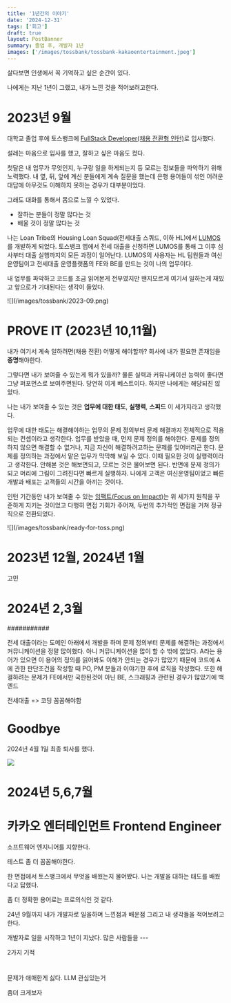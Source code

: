 ```yaml
---
title: '1년간의 이야기'
date: '2024-12-31'
tags: ['회고']
draft: true
layout: PostBanner
summary: 졸업 후, 개발자 1년
images: ['/images/tossbank/tossbank-kakaoentertainment.jpeg']
---
```


살다보면 인생에서 꼭 기억하고 싶은 순간이 있다.

나에게는 지난 1년이 그랬고, 내가 느낀 것을 적어보려고한다.

# 2023년 9월

대학교 졸업 후에 토스뱅크에 [FullStack Developer(채용 전환형 인턴)](https://toss.im/career/job-detail?job_id=5778130003&company=%ED%86%A0%EC%8A%A4%EB%B1%85%ED%81%AC&detailedPosition=Admin)로 입사했다.

설레는 마음으로 입사를 했고, 잘하고 싶은 마음도 컸다.

첫달은 내 업무가 무엇인지, 누구랑 일을 하게되는지 등 모르는 정보들을 파악하기 위해 노력했다. 내 옆, 뒤, 앞에 계신 분들에게 계속 질문을 했는데 은행 용어들이 섞인 어려운 대답에 아무것도 이해하지 못하는 경우가 대부분이었다.

그래도 대화를 통해서 몸으로 느낄 수 있었다.

- 잘하는 분들이 정말 많다는 것
- 배울 것이 정말 많다는 것

나는 Loan Tribe의 Housing Loan Squad(전세대출 스쿼드, 이하 HL)에서 [LUMOS](https://toss.tech/article/severdeveloper_dynamic_scraping)를 개발하게 되었다.
토스뱅크 앱에서 전세 대출을 신청하면 LUMOS를 통해 그 이후 심사부터 대출 실행까지의 모든 과정이 일어난다. LUMOS의 사용자는 HL 팀원들과 여신운영팀이고 전세대출 운영플랫폼의 FE와 BE를 만드는 것이 나의 업무이다.

내 업무를 파악하고 코드를 조금 읽어본게 전부였지만 왠지모르게 여기서 일하는게 재밌고 앞으로가 기대된다는 생각이 들었다.

<div className="mx-auto">![](/images/tossbank/2023-09.png)</div>

# PROVE IT (2023년 10,11월)

내가 여기서 계속 일하려면(채용 전환) 어떻게 해야할까? 회사에 내가 필요한 존재임을 **증명**해야한다.

그렇다면 내가 보여줄 수 있는게 뭐가 있을까? 물론 실력과 커뮤니케이션 능력이 좋다면 그냥 퍼포먼스로 보여주면된다. 당연히 이게 베스트이다. 하지만 나에게는 해당되진 않았다.

나는 내가 보여줄 수 있는 것은 **업무에 대한 태도**, **실행력**, **스피드** 이 세가지라고 생각했다.

업무에 대한 태도는 해결해야하는 업무의 문제 정의부터 문제 해결까지 전체적으로 적용되는 컨셉이라고 생각한다. 업무를 받았을 때, 먼저 문제 정의를 해야한다.
문제를 정의하지 않으면 해결할 수 없거나, 지금 자신이 해결하려고하는 문제를 잊어버리곤 한다. 문제를 정의하는 과정에서 맡은 업무가 막막해 보일 수 있다.
이때 필요한 것이 실행력이라고 생각한다. 안해본 것은 해보면되고, 모르는 것은 물어보면 된다. 반면에 문제 정의가 되고 머리에 그림이 그려진다면 빠르게 실행하자.
나에게 고객은 여신운영팀이었고 빠른 개발과 배포는 고객들의 시간을 아끼는 것이다.

인턴 기간동안 내가 보여줄 수 있는 [임팩트(Focus on Impact)](https://toss.im/career/article/core-values-are-evolving)는 위 세가지 원칙을 꾸준하게 지키는 것이었고
다행히 면접 기회가 주어져, 두번의 추가적인 면접을 거쳐 정규직으로 전환되었다.

<div className="mx-auto">![](/images/tossbank/ready-for-toss.png)</div>

# 2023년 12월, 2024년 1월

고민

# 2024년 2,3월

###########

전세 대출이라는 도메인 아래에서 개발을 하며 문제 정의부터 문제를 해결하는 과정에서 커뮤니케이션을 정말 많이했다. 아니 커뮤니케이션을 많이 할 수 밖에 없었다.
A라는 용어가 있으면 이 용어의 정의를 읽어봐도 이해가 안되는 경우가 많았기 때문에 코드에 A에 관한 판단조건을 작성할 때 PO, PM 분들과 이야기한 후에 로직을 작성했다.
또한 해결하려는 문제가 FE에서만 국한된것이 아닌 BE, 스크래핑과 관련된 경우가 많았기에 백엔드

전세대출 => 코딩 꼼꼼해야함

# Goodbye

2024년 4월 1일 최종 퇴사를 했다.

![](/images/tossbank/goodbye.jpg)

# 2024년 5,6,7월

# 카카오 엔터테인먼트 Frontend Engineer

소프트웨어 엔지니어를 지향한다.

테스트 좀 더 꼼꼼해야한다.

한 면접에서 토스뱅크에서 무엇을 배웠는지 물어봤다. 나는 개발을 대하는 태도를 배웠다고 답했다.

좀 더 정확한 용어로는 프로의식인 것 같다.

24년 9월까지 내가 개발자로 일을하며 느낀점과 배운점 그리고 내 생각들을 적어보려고한다.

개발자로 일을 시작하고 1년이 지났다. 많은 사람들을 ---

2가지 기적

#

문제가 애매한게 싫다.
LLM
관심있는거

좀더 크게보자
